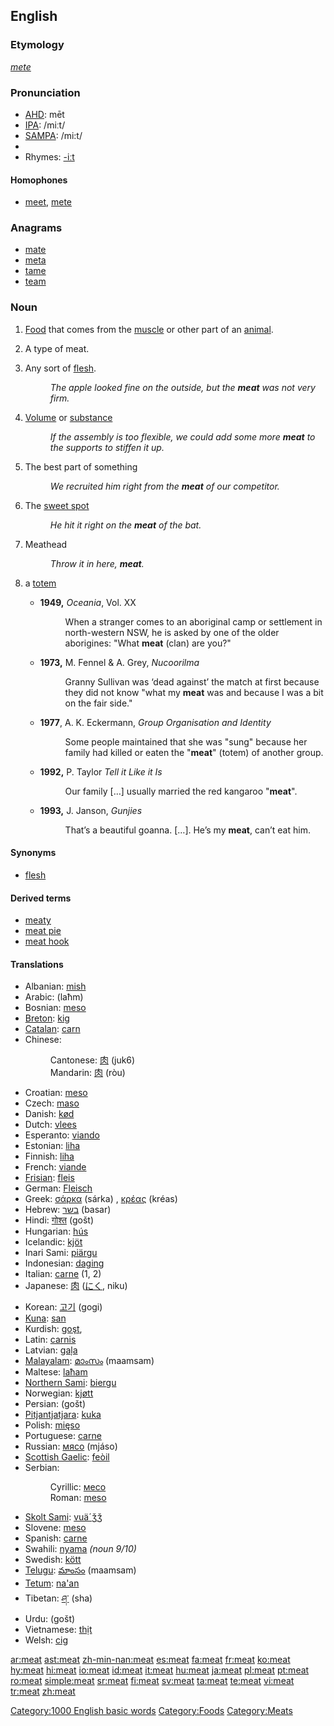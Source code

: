 ==English==
{{wikipedia}}

===Etymology===
{{OE.}} ''[[mete]]''

===Pronunciation===
*[[w:AHD|AHD]]: mēt
*[[w:IPA|IPA]]: /miːt/
*[[w:SAMPA|SAMPA]]: /mi:t/
*{{audio|en-us-meat.ogg|Audio (US)}}
* Rhymes: [[Rhymes:English:-iːt|-iːt]]

====Homophones====
*[[meet]], [[mete]]

===Anagrams===
*[[mate]]
*[[meta]]
*[[tame]]
*[[team]]

===Noun===
{{en-noun|s|-}}

# {{uncountable}} [[Food]] that comes from the [[muscle]] or other part of an [[animal]].
# {{countable}} A type of meat.
# Any sort of [[flesh]].
#:''The apple looked fine on the outside, but the '''meat''' was not very firm.''
# [[volume|Volume]] or [[substance]]
#:''If the assembly is too flexible, we could add some more '''meat''' to the supports to stiffen it up.''
# {{figurative}} The best part of something
#: ''We recruited him right from the '''meat''' of our competitor.''
# {{baseball}} The [[sweet spot]]
#: ''He hit it right on the '''meat''' of the bat.''
# Meathead
#: ''Throw it in here, '''meat'''.''
# {{context|Australian Aboriginal}} a [[totem]]
#*'''1949,''' ''Oceania'', Vol. XX
#*:When a stranger comes to an aboriginal camp or settlement in north-western NSW, he is asked by one of the older aborigines: "What '''meat''' (clan) are you?"
#*'''1973,''' M. Fennel & A. Grey, ''Nucoorilma''
#*:Granny Sullivan was ‘dead against’ the match at first because they did not know "what my '''meat''' was and because I was a bit on the fair side."
#*'''1977''', A. K. Eckermann, ''Group Organisation and Identity''
#*:Some people maintained that she was "sung" because her family had killed or eaten the "'''meat'''" (totem) of another group.
#*'''1992,''' P. Taylor ''Tell it Like it Is''
#*:Our family […] usually married the red kangaroo "'''meat'''".
#*'''1993,''' J. Janson, ''Gunjies''
#*:That’s a beautiful goanna. […]. He’s my '''meat''', can’t eat him.


====Synonyms====
*[[flesh]]

====Derived terms====
*[[meaty]]
*[[meat pie]]
*[[meat hook]]<!-- or one word or both? -->

====Translations====
{{top}}
*Albanian: [[mish]] {{m}}
*Arabic: {{ARchar|[[لحم]]}} (laħm) {{m}}
*Bosnian: [[meso]] {{n}}
*[[Breton]]: [[kig]] {{m}}
*[[Catalan]]: [[carn]] {{f}}
*Chinese:
*:Cantonese: [[肉]] (juk6)
*:Mandarin: [[肉]] (ròu)
*Croatian: [[meso]] {{n}}
*Czech: [[maso]] {{n}}
*Danish: [[kød]]
*Dutch: [[vlees]]
*Esperanto: [[viando]]
*Estonian: [[liha#Estonian|liha]]
*Finnish: [[liha#Finnish|liha]]
*French: [[viande]] {{f}}
*[[Frisian]]: [[fleis]]
*German: [[Fleisch]] {{n}}
*Greek: [[σάρκα]] (sárka) {{f}}, [[κρέας]] (kréas) {{n}}
*Hebrew: [[בשר]] (basar)
*Hindi: [[गोश्त]] (gošt)
*Hungarian: [[hús]]
*Icelandic: [[kjöt]]
*Inari Sami: [[piärgu]]
*Indonesian: [[daging]]
*Italian: [[carne]] {{f}} (1, 2)
*Japanese: [[肉]] ([[にく]], niku)
{{mid}}
*Korean: [[고기]] (gogi)
*[[Kuna]]: [[san]]
*Kurdish: [[goşt]],{{KUchar|[[گۆشت]]}}
*Latin: [[carnis]] {{f}}
*Latvian: [[gaļa]] {{f}}
*[[Malayalam]]: [[മാംസം]] (maamsam)
*Maltese: [[laħam]]
*[[Northern Sami]]: [[biergu]]
*Norwegian: [[kjøtt]] {{n}}
*Persian: {{FAchar|[[گوشت]]}} (gošt)
*[[Pitjantjatjara]]: [[kuka]]
*Polish: [[mięso]] {{n}}
*Portuguese: [[carne]] {{f}}
*Russian: [[мясо]] (mjáso) {{n}}
*[[Scottish Gaelic]]: [[feòil]] {{f}}
*Serbian:
*:Cyrillic: [[месо]] {{n}}
*:Roman: [[meso#Serbian|meso]] {{n}}
*[[Skolt Sami]]: [[vuä´ǯǯ]]
*Slovene: [[meso]] {{n}}
*Spanish: [[carne]] {{f}}
*Swahili: [[nyama]] ''(noun 9/10)''
*Swedish: [[kött]] {{n}}
*[[Telugu]]: [[మాంసం]] (maamsam)
*[[Tetum]]: [[na'an]]
*Tibetan: [[ཤ་]] (sha)
*Urdu: {{URchar|[[گوشت]]}} (gošt)
*Vietnamese: [[thịt]]
*Welsh: [[cig]]
{{bottom}}

[[Category:1000 English basic words]]
[[Category:Foods]]
[[Category:Meats]]

[[ar:meat]]
[[ast:meat]]
[[zh-min-nan:meat]]
[[es:meat]]
[[fa:meat]]
[[fr:meat]]
[[ko:meat]]
[[hy:meat]]
[[hi:meat]]
[[io:meat]]
[[id:meat]]
[[it:meat]]
[[hu:meat]]
[[ja:meat]]
[[pl:meat]]
[[pt:meat]]
[[ro:meat]]
[[simple:meat]]
[[sr:meat]]
[[fi:meat]]
[[sv:meat]]
[[ta:meat]]
[[te:meat]]
[[vi:meat]]
[[tr:meat]]
[[zh:meat]]